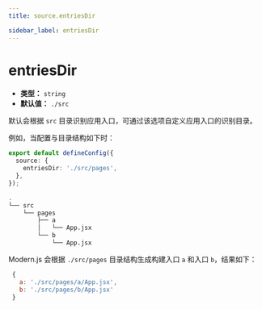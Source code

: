 ```yaml
---
title: source.entriesDir

sidebar_label: entriesDir
---
```

# entriesDir

- **类型：** `string`
- **默认值：** `./src`

默认会根据 `src` 目录识别应用入口，可通过该选项自定义应用入口的识别目录。

例如，当配置与目录结构如下时：

```ts title="modern.config.ts"
export default defineConfig({
  source: {
    entriesDir: './src/pages',
  },
});
```

```bash title="项目目录结构"
.
└── src
    └── pages
        ├── a
        │   └── App.jsx
        └── b
            └── App.jsx
```

Modern.js 会根据 `./src/pages` 目录结构生成构建入口 `a` 和入口 `b`，结果如下：

```js
 {
   a: './src/pages/a/App.jsx',
   b: './src/pages/b/App.jsx'
 }
```
